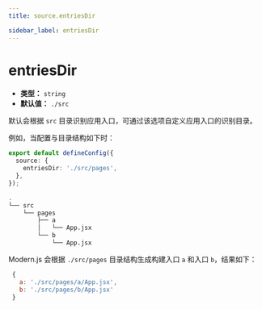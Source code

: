 ```yaml
---
title: source.entriesDir

sidebar_label: entriesDir
---
```

# entriesDir

- **类型：** `string`
- **默认值：** `./src`

默认会根据 `src` 目录识别应用入口，可通过该选项自定义应用入口的识别目录。

例如，当配置与目录结构如下时：

```ts title="modern.config.ts"
export default defineConfig({
  source: {
    entriesDir: './src/pages',
  },
});
```

```bash title="项目目录结构"
.
└── src
    └── pages
        ├── a
        │   └── App.jsx
        └── b
            └── App.jsx
```

Modern.js 会根据 `./src/pages` 目录结构生成构建入口 `a` 和入口 `b`，结果如下：

```js
 {
   a: './src/pages/a/App.jsx',
   b: './src/pages/b/App.jsx'
 }
```
